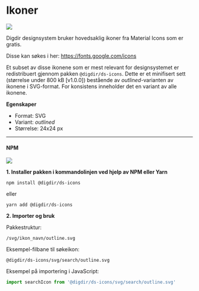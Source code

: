 

<Meta title="Ikoner" />

# Ikoner
[![](https://img.shields.io/npm/v/@digdir/ds-icons?label=@digdir/ds-icons&color=0051be)](https://www.npmjs.com/package/@digdir/ds-icons)

Digdir designsystem bruker hovedsaklig ikoner fra Material Icons som er gratis.

Disse kan søkes i her: https://fonts.google.com/icons

Et subset av disse ikonene som er mest relevant for designsystemet er redistribuert gjennom pakken `@digdir/ds-icons`.
Dette er et minifisert sett (størrelse under 800 kB [v1.0.0]) bestående av *outlined*-varianten av ikonene i SVG-format.
For konsistens inneholder det en variant av alle ikonene.

**Egenskaper**

* Format: SVG
* Variant: *outlined*
* Størrelse: 24x24 px

---

#### NPM
[![](https://img.shields.io/npm/dm/@digdir/ds-icons.svg)](https://www.npmjs.com/package/@digdir/ds-icons)

**1. Installer pakken i kommandolinjen ved hjelp av NPM eller Yarn**

`npm install @digdir/ds-icons`

eller

`yarn add @digdir/ds-icons`

**2. Importer og bruk**

Pakkestruktur:


`/svg/ikon_navn/outline.svg`

Eksempel-filbane til søkeikon:

`@digdir/ds-icons/svg/search/outline.svg`


Eksempel på importering i JavaScript:

```javascript
import searchIcon from '@digdir/ds-icons/svg/search/outline.svg'
```